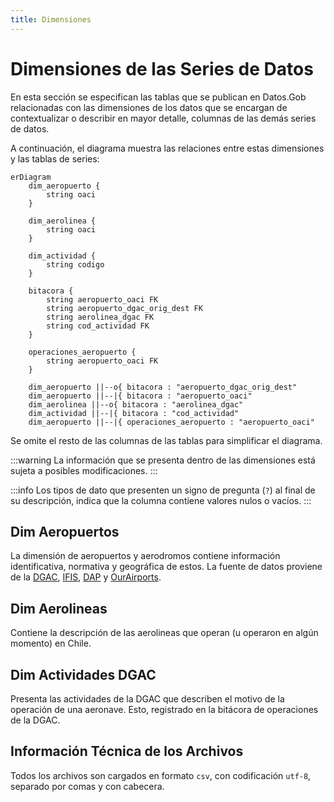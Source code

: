 ```yaml
---
title: Dimensiones
---
```



# Dimensiones de las Series de Datos

En esta sección se especifican las tablas que se publican
en Datos.Gob relacionadas con las dimensiones de los datos
que se encargan de contextualizar o describir en mayor
detalle, columnas de las demás series de datos.

A continuación, el diagrama muestra las relaciones entre
estas dimensiones y las tablas de series:

```mermaid
erDiagram
    dim_aeropuerto {
        string oaci
    }
    
    dim_aerolinea {
        string oaci
    }

    dim_actividad {
        string codigo
    }
    
    bitacora {
        string aeropuerto_oaci FK
        string aeropuerto_dgac_orig_dest FK
        string aerolinea_dgac FK
        string cod_actividad FK
    }

    operaciones_aeropuerto {
        string aeropuerto_oaci FK
    }
    
    dim_aeropuerto ||--o{ bitacora : "aeropuerto_dgac_orig_dest"
    dim_aeropuerto ||--|{ bitacora : "aeropuerto_oaci"
    dim_aerolinea ||--o{ bitacora : "aerolinea_dgac"
    dim_actividad ||--|{ bitacora : "cod_actividad"
    dim_aeropuerto ||--|{ operaciones_aeropuerto : "aeropuerto_oaci"

```
Se omite el resto de las columnas de las tablas para simplificar el diagrama.

:::warning
La información que se presenta dentro de las dimensiones está
sujeta a posibles modificaciones.
:::

:::info
Los tipos de dato que presenten un signo de pregunta (`?`) al final
de su descripción, indica que la columna contiene valores nulos
o vacíos.
:::


## Dim Aeropuertos

La dimensión de aeropuertos y aerodromos contiene información
identificativa, normativa y geográfica de estos. La fuente de datos
proviene de la [DGAC](https://www.dgac.gob.cl/),
[IFIS](https://aipchile.dgac.gob.cl/),
[DAP](https://www.mop.gob.cl/category/direccion-de-aeropuertos/)
y [OurAirports](https://ourairports.com/).

<CsvDocTable csvData={DimAeropuertoCsv} />


## Dim Aerolineas

Contiene la descripción de las aerolineas que operan
(u operaron en algún momento) en Chile.
<CsvDocTable csvData={DimAerolineaCsv} />

## Dim Actividades DGAC

Presenta las actividades de la DGAC que describen
el motivo de la operación de una aeronave. Esto, registrado
en la bitácora de operaciones de la DGAC.
<CsvDocTable csvData={DimActividadCsv} />

## Información Técnica de los Archivos

Todos los archivos son cargados en formato `csv`, con codificación
`utf-8`, separado por comas y con cabecera.
